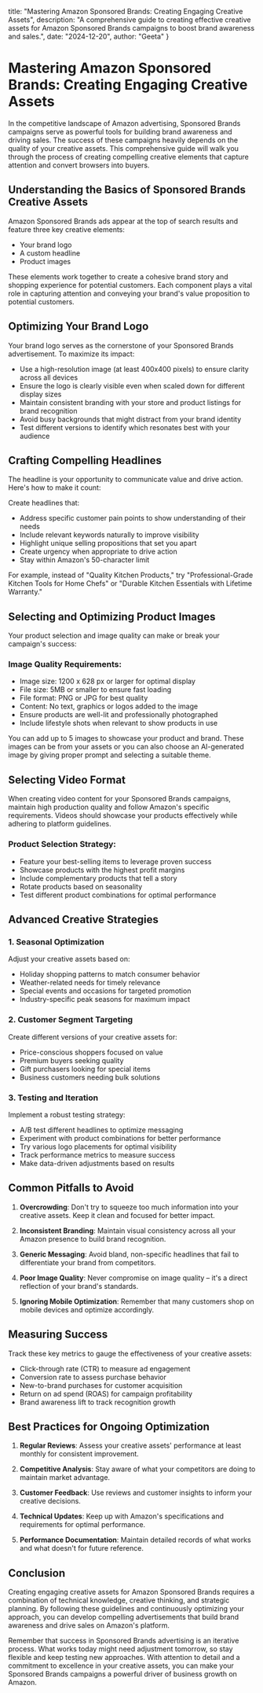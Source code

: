   title: "Mastering Amazon Sponsored Brands: Creating Engaging Creative Assets",
  description: "A comprehensive guide to creating effective creative assets for Amazon Sponsored Brands campaigns to boost brand awareness and sales.",
  date: "2024-12-20",
  author: "Geeta"
}

# Mastering Amazon Sponsored Brands: Creating Engaging Creative Assets

In the competitive landscape of Amazon advertising, Sponsored Brands campaigns serve as powerful tools for building brand awareness and driving sales. The success of these campaigns heavily depends on the quality of your creative assets. This comprehensive guide will walk you through the process of creating compelling creative elements that capture attention and convert browsers into buyers.

## Understanding the Basics of Sponsored Brands Creative Assets

Amazon Sponsored Brands ads appear at the top of search results and feature three key creative elements:
- Your brand logo
- A custom headline
- Product images

These elements work together to create a cohesive brand story and shopping experience for potential customers. Each component plays a vital role in capturing attention and conveying your brand's value proposition to potential customers.

## Optimizing Your Brand Logo

Your brand logo serves as the cornerstone of your Sponsored Brands advertisement. To maximize its impact:

- Use a high-resolution image (at least 400x400 pixels) to ensure clarity across all devices
- Ensure the logo is clearly visible even when scaled down for different display sizes
- Maintain consistent branding with your store and product listings for brand recognition
- Avoid busy backgrounds that might distract from your brand identity
- Test different versions to identify which resonates best with your audience

## Crafting Compelling Headlines

The headline is your opportunity to communicate value and drive action. Here's how to make it count:

Create headlines that:
- Address specific customer pain points to show understanding of their needs
- Include relevant keywords naturally to improve visibility
- Highlight unique selling propositions that set you apart
- Create urgency when appropriate to drive action
- Stay within Amazon's 50-character limit

For example, instead of "Quality Kitchen Products," try "Professional-Grade Kitchen Tools for Home Chefs" or "Durable Kitchen Essentials with Lifetime Warranty."

## Selecting and Optimizing Product Images

Your product selection and image quality can make or break your campaign's success:

### Image Quality Requirements:
- Image size: 1200 x 628 px or larger for optimal display
- File size: 5MB or smaller to ensure fast loading
- File format: PNG or JPG for best quality
- Content: No text, graphics or logos added to the image
- Ensure products are well-lit and professionally photographed
- Include lifestyle shots when relevant to show products in use

You can add up to 5 images to showcase your product and brand. These images can be from your assets or you can also choose an AI-generated image by giving proper prompt and selecting a suitable theme.

## Selecting Video Format

When creating video content for your Sponsored Brands campaigns, maintain high production quality and follow Amazon's specific requirements. Videos should showcase your products effectively while adhering to platform guidelines.

### Product Selection Strategy:
- Feature your best-selling items to leverage proven success
- Showcase products with the highest profit margins
- Include complementary products that tell a story
- Rotate products based on seasonality
- Test different product combinations for optimal performance

## Advanced Creative Strategies

### 1. Seasonal Optimization
Adjust your creative assets based on:
- Holiday shopping patterns to match consumer behavior
- Weather-related needs for timely relevance
- Special events and occasions for targeted promotion
- Industry-specific peak seasons for maximum impact

### 2. Customer Segment Targeting
Create different versions of your creative assets for:
- Price-conscious shoppers focused on value
- Premium buyers seeking quality
- Gift purchasers looking for special items
- Business customers needing bulk solutions

### 3. Testing and Iteration
Implement a robust testing strategy:
- A/B test different headlines to optimize messaging
- Experiment with product combinations for better performance
- Try various logo placements for optimal visibility
- Track performance metrics to measure success
- Make data-driven adjustments based on results

## Common Pitfalls to Avoid

1. **Overcrowding**: Don't try to squeeze too much information into your creative assets. Keep it clean and focused for better impact.

2. **Inconsistent Branding**: Maintain visual consistency across all your Amazon presence to build brand recognition.

3. **Generic Messaging**: Avoid bland, non-specific headlines that fail to differentiate your brand from competitors.

4. **Poor Image Quality**: Never compromise on image quality – it's a direct reflection of your brand's standards.

5. **Ignoring Mobile Optimization**: Remember that many customers shop on mobile devices and optimize accordingly.

## Measuring Success

Track these key metrics to gauge the effectiveness of your creative assets:
- Click-through rate (CTR) to measure ad engagement
- Conversion rate to assess purchase behavior
- New-to-brand purchases for customer acquisition
- Return on ad spend (ROAS) for campaign profitability
- Brand awareness lift to track recognition growth

## Best Practices for Ongoing Optimization

1. **Regular Reviews**: Assess your creative assets' performance at least monthly for consistent improvement.

2. **Competitive Analysis**: Stay aware of what your competitors are doing to maintain market advantage.

3. **Customer Feedback**: Use reviews and customer insights to inform your creative decisions.

4. **Technical Updates**: Keep up with Amazon's specifications and requirements for optimal performance.

5. **Performance Documentation**: Maintain detailed records of what works and what doesn't for future reference.

## Conclusion

Creating engaging creative assets for Amazon Sponsored Brands requires a combination of technical knowledge, creative thinking, and strategic planning. By following these guidelines and continuously optimizing your approach, you can develop compelling advertisements that build brand awareness and drive sales on Amazon's platform.

Remember that success in Sponsored Brands advertising is an iterative process. What works today might need adjustment tomorrow, so stay flexible and keep testing new approaches. With attention to detail and a commitment to excellence in your creative assets, you can make your Sponsored Brands campaigns a powerful driver of business growth on Amazon.